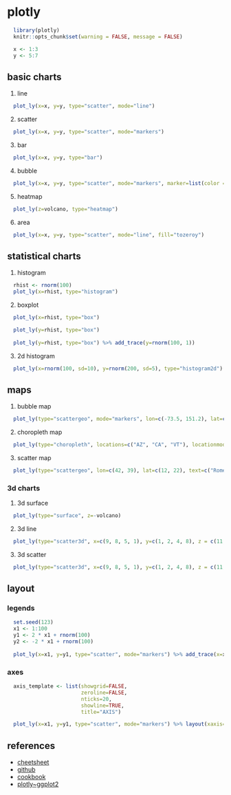 # plotly


```r
  library(plotly)
  knitr::opts_chunk$set(warning = FALSE, message = FALSE)

  x <- 1:3
  y <- 5:7
```
## basic charts

1. line

```r
  plot_ly(x=x, y=y, type="scatter", mode="line")
```

2. scatter

```r
  plot_ly(x=x, y=y, type="scatter", mode="markers")
```

3. bar

```r
  plot_ly(x=x, y=y, type="bar")
```

4. bubble

```r
  plot_ly(x=x, y=y, type="scatter", mode="markers", marker=list(color = c("red", "blue", "green"), size = c(1, 5, 10)))
```

5. heatmap

```r
  plot_ly(z=volcano, type="heatmap")
```
6. area

```r
  plot_ly(x=x, y=y, type="scatter", mode="line", fill="tozeroy")
```

## statistical charts

1. histogram

```r
  rhist <- rnorm(100)
  plot_ly(x=rhist, type="histogram")
```

2. boxplot

```r
  plot_ly(x=rhist, type="box")

  plot_ly(y=rhist, type="box")
  
  plot_ly(y=rhist, type="box") %>% add_trace(y=rnorm(100, 1))

```

3. 2d histogram

```r
  plot_ly(x=rnorm(100, sd=10), y=rnorm(200, sd=5), type="histogram2d")
```

## maps

1. bubble map

```r
  plot_ly(type="scattergeo", mode="markers", lon=c(-73.5, 151.2), lat=c(45.5, -33.8), marker=list(color=c("red", "blue"), size=c(30, 50)))
```

2. choropleth map

```r
  plot_ly(type="choropleth", locations=c("AZ", "CA", "VT"), locationmode="USA-states", colorscale="Viridis", z=c(10,20,40)) %>% layout(geo=list(scope="usa"))
```

3. scatter map

```r
  plot_ly(type="scattergeo", lon=c(42, 39), lat=c(12, 22), text=c("Rome", "Greece"), mode="markers")
```

### 3d charts

1. 3d surface

```r
  plot_ly(type="surface", z=-volcano)
```

2. 3d line

```r
  plot_ly(type="scatter3d", x=c(9, 8, 5, 1), y=c(1, 2, 4, 8), z = c(11, 8, 15, 3), mode="line" )
```

3. 3d scatter

```r
  plot_ly(type="scatter3d", x=c(9, 8, 5, 1), y=c(1, 2, 4, 8), z = c(11, 8, 15, 3), mode="markers")
```

## layout

### legends

```r
  set.seed(123)
  x1 <- 1:100
  y1 <- 2 * x1 + rnorm(100)
  y2 <- -2 * x1 + rnorm(100)
  
  plot_ly(x=x1, y=y1, type="scatter", mode="markers") %>% add_trace(x=x1, y=y2) %>% layout(legend=list(x=0.5, y=1, bgcolor="#F3F3F3"))
```
### axes

```r
  axis_template <- list(showgrid=FALSE,
                        zeroline=FALSE,
                        nticks=20,
                        showline=TRUE,
                        title="AXIS")

  plot_ly(x=x1, y=y1, type="scatter", mode="markers") %>% layout(xaxis=axis_template, yaxis=axis_template)
```

## references

* [cheetsheet](https://images.plot.ly/plotly-documentation/images/r_cheat_sheet.pdf)
* [github](https://github.com/ropensci/plotly)
* [cookbook](https://plotly-r.com/index.html)
* [plotly~ggplot2](http://ropensci.github.io/plotly/ggplot2/index.html)
